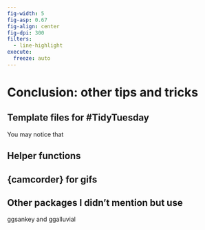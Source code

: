 ```yaml
---
fig-width: 5
fig-asp: 0.67
fig-align: center
fig-dpi: 300
filters:
  - line-highlight
execute: 
  freeze: auto
---
```


# Conclusion: other tips and tricks {#sec-camcorder}

## Template files for #TidyTuesday

You may notice that 

## Helper functions

## {camcorder} for gifs {#camcorder}

## Other packages I didn't mention but use

ggsankey and ggalluvial